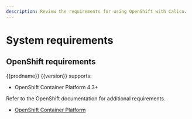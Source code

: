 ```yaml
---
description: Review the requirements for using OpenShift with Calico.
---
```


# System requirements

<ReqsSys orch='OpenShift' />

## OpenShift requirements

{{prodname}} {{version}} supports:

- OpenShift Container Platform 4.3+

Refer to the OpenShift documentation for additional requirements.

- [OpenShift Container Platform](https://docs.openshift.com/container-platform/4.3/welcome/index.html)

<ReqsKernel />
